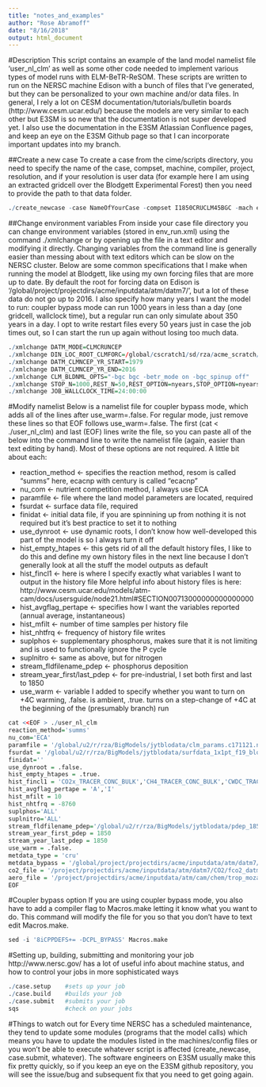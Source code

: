 ```yaml
---
title: "notes_and_examples"
author: "Rose Abramoff"
date: "8/16/2018"
output: html_document
---
```

#Description
This script contains an example of the land model namelist file 'user_nl_clm' as well as some other code needed to implement various types of model runs with ELM-BeTR-ReSOM. These scripts are written to run on the NERSC machine Edison with a bunch of files that I've generated, but they can be personalized to your own machine and/or data files.
In general, I rely a lot on CESM documentation/tutorials/bulletin boards (http://www.cesm.ucar.edu/) because the models are very similar to each other but E3SM is so new that the documentation is not super developed yet. I also use the documentation in the E3SM Atlassian Confluence pages, and keep an eye on the E3SM Github page so that I can incorporate important updates into my branch.

##Create a new case
To create a case from the cime/scripts directory, you need to specify the name of the case, compset, machine, compiler, project, resolution, and if your resolution is user data (for example here I am using an extracted gridcell over the Blodgett Experimental Forest) then you need to provide the path to that data folder.
```r
./create_newcase -case NameOfYourCase -compset I1850CRUCLM45BGC -mach edison -compiler intel -project acme -res CLM_USRDAT -user_mods_dir /global/u2/r/rza/BigModels/jytblodata
```

##Change environment variables
From inside your case file directory you can change environment variables (stored in env_run.xml) using the command ./xmlchange or by opening up the file in a text editor and modifying it directly. Changing variables from the command line is generally easier than messing about with text editors which can be slow on the NERSC cluster.
Below are some common specifications that I make when running the model at Blodgett, like using my own forcing files that are more up to date. By default the root for forcing data on Edison is '/global/project/projectdirs/acme/inputdata/atm/datm7/', but a lot of these data do not go up to 2016.
I also specify how many years I want the model to run: coupler bypass mode can run 1000 years in less than a day (one gridcell, wallclock time), but a regular run can only simulate about 350 years in a day. I opt to write restart files every 50 years just in case the job times out, so I can start the run up again without losing too much data.
```r
./xmlchange DATM_MODE=CLMCRUNCEP
./xmlchange DIN_LOC_ROOT_CLMFORC=/global/cscratch1/sd/rza/acme_scratch/edison/datm7NCEP-DOE2
./xmlchange DATM_CLMNCEP_YR_START=1979
./xmlchange DATM_CLMNCEP_YR_END=2016
./xmlchange CLM_BLDNML_OPTS="-bgc bgc -betr_mode on -bgc_spinup off"
./xmlchange STOP_N=1000,REST_N=50,REST_OPTION=nyears,STOP_OPTION=nyears
./xmlchange JOB_WALLCLOCK_TIME=24:00:00
```

#Modify namelist
Below is a namelist file for coupler bypass mode, which adds all of the lines after use_warm=.false. For regular mode, just remove these lines so that EOF follows use_warm=.false.
The first (cat <<EOF > ./user_nl_clm) and last (EOF) lines write the file, so you can paste all of the below into the command line to write the namelist file (again, easier than text editing by hand).
Most of these options are not required. A little bit about each:

* reaction_method <- specifies the reaction method, resom is called "summs" here, ecacnp with century is called "ecacnp"
* nu_com <- nutrient competition method, I always use ECA
* paramfile <- file where the land model parameters are located, required
* fsurdat <- surface data file, required
* finidat <- initial data file, if you are spinnining up from nothing it is not required but it's best practice to set it to nothing
* use_dynroot <- use dynamic roots, I don't know how well-developed this part of the model is so I always turn it off
* hist_empty_htapes <- this gets rid of all the default history files, I like to do this and define my own history files in the next line because I don't generally look at all the stuff the model outputs as default
* hist_fincl1 <- here is where I specify exactly what variables I want to output in the history file
More helpful info about history files is here: http://www.cesm.ucar.edu/models/atm-cam/docs/usersguide/node21.html#SECTION00713000000000000000
* hist_avgflag_pertape <- specifies how I want the variables reported (annual average, instantaneous)
* hist_mfilt <- number of time samples per history file
* hist_nhtfrq <- frequency of history file writes
* suplphos <- supplementary phosphorus, makes sure that it is not limiting and is used to functionally ignore the P cycle
* suplnitro <- same as above, but for nitrogen
* stream_fldfilename_pdep <- phosphorus deposition
* stream_year_first/last_pdep <- for pre-industrial, I set both first and last to 1850
* use_warm <- variable I added to specify whether you want to turn on +4C warming, .false. is ambient, .true. turns on a step-change of +4C at the beginning of the (presumably branch) run
```r
cat <<EOF > ./user_nl_clm
reaction_method='summs'
nu_com='ECA'
paramfile = '/global/u2/r/rza/BigModels/jytblodata/clm_params.c171121.nc'
fsurdat = '/global/u2/r/rza/BigModels/jytblodata/surfdata_1x1pt_f19_blodgettUSA_simyr1850_c180215.nc'
finidat=''
use_dynroot = .false.
hist_empty_htapes = .true.
hist_fincl1 = 'CO2x_TRACER_CONC_BULK','CH4_TRACER_CONC_BULK','CWDC_TRACER_CONC_BULK','ENZC_TRACER_CONC_BULK','ENZC_TRACER_CONC_SOLID_EQUIL','F_CO2_SOIL','F_CO2_SOIL_vr','FWDC_TRACER_CONC_BULK','GPP','H2OSOI','HR', 'HR_vr', 'LAISHA', 'LAISUN','LIT1C_TRACER_CONC_BULK','LIT2C_TRACER_CONC_BULK','LIT3C_TRACER_CONC_BULK','LWDC_TRACER_CONC_BULK','MICC_TRACER_CONC_BULK','MONOC_TRACER_CONC_BULK','MONOC_TRACER_CONC_SOLID_EQUIL','NH3x_TRACER_CONC_BULK','NO3x_TRACER_CONC_BULK','NPP','O2_TRACER_CONC_BULK','POLYC_TRACER_CONC_BULK','RESC_TRACER_CONC_BULK','SOILC','SOILC_HR','SOILPSI','SOM_C_LEACHED','TOTABGC','TOTABGC','TOTECOSYSC','TOTLITC','TOTLITC_1m','TOTSOMC','TOTSOMC_1m','TOTVEGC','TSOI_10CM','CO2x_FLX_SURFEMI','CO2x_FLX_DIF','CO2x_FLX_EBU','CO2x_FLX_ARCHM'
hist_avgflag_pertape = 'A','I'
hist_mfilt = 10
hist_nhtfrq = -8760
suplphos='ALL'
suplnitro='ALL'
stream_fldfilename_pdep='/global/u2/r/rza/BigModels/jytblodata/pdep_1850-2013_c20180125.nc'
stream_year_first_pdep = 1850
stream_year_last_pdep = 1850
use_warm = .false.
metdata_type = 'cru'
metdata_bypass = '/global/project/projectdirs/acme/inputdata/atm/datm7/atm_forcing.datm7.cruncep_qianFill.0.5d.V7.c160715/cpl_bypass_full'
co2_file = '/project/projectdirs/acme/inputdata/atm/datm7/CO2/fco2_datm_1765-2007_c100614.nc'
aero_file = '/project/projectdirs/acme/inputdata/atm/cam/chem/trop_mozart_aero/aero/aerosoldep_monthly_1849-2006_1.9x2.5_c090803.nc'
EOF
```

#Coupler bypass option
If you are using coupler bypass mode, you also have to add a compiler flag to Macros.make letting it know what you want to do. This command will modify the file for you so that you don't have to text edit Macros.make.
```r
sed -i '8iCPPDEFS+= -DCPL_BYPASS' Macros.make
```

#Setting up, building, submitting and monitoring your job
http://www.nersc.gov/ has a lot of useful info about machine status, and how to control your jobs in more sophisticated ways
```r
./case.setup 	#sets up your job
./case.build 	#builds your job
./case.submit 	#submits your job
sqs 			#check on your jobs	
```

#Things to watch out for
Every time NERSC has a scheduled maintenance, they tend to update some modules (programs that the model calls) which means you have to update the modules listed in the machines/config files or you won't be able to execute whatever script is affected (create_newcase, case.submit, whatever). The software engineers on E3SM usually make this fix pretty quickly, so if you keep an eye on the E3SM github repository, you will see the issue/bug and subsequent fix that you need to get going again.
